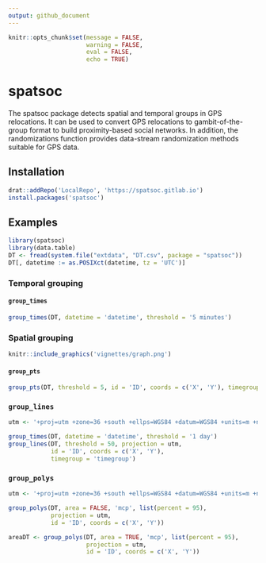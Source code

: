 ```yaml
---
output: github_document
---
```


```r
knitr::opts_chunk$set(message = FALSE, 
                      warning = FALSE,
                      eval = FALSE, 
                      echo = TRUE)
```

# spatsoc 
The spatsoc package detects spatial and temporal groups in GPS relocations. It can be used to convert GPS relocations to gambit-of-the-group format to build proximity-based social networks. In addition, the randomizations function provides data-stream randomization methods suitable for GPS data. 


## Installation
```r
drat::addRepo('LocalRepo', 'https://spatsoc.gitlab.io')
install.packages('spatsoc')
```

## Examples
```r
library(spatsoc)
library(data.table)
DT <- fread(system.file("extdata", "DT.csv", package = "spatsoc"))
DT[, datetime := as.POSIXct(datetime, tz = 'UTC')]
```
### Temporal grouping

#### `group_times`
```r
group_times(DT, datetime = 'datetime', threshold = '5 minutes')
```

### Spatial grouping
```r
knitr::include_graphics('vignettes/graph.png')
```

#### `group_pts`

```r
group_pts(DT, threshold = 5, id = 'ID', coords = c('X', 'Y'), timegroup = 'timegroup')
```


### `group_lines`

```r
utm <- '+proj=utm +zone=36 +south +ellps=WGS84 +datum=WGS84 +units=m +no_defs'

group_times(DT, datetime = 'datetime', threshold = '1 day')
group_lines(DT, threshold = 50, projection = utm,
            id = 'ID', coords = c('X', 'Y'),
            timegroup = 'timegroup')
```


### `group_polys`

```r
utm <- '+proj=utm +zone=36 +south +ellps=WGS84 +datum=WGS84 +units=m +no_defs'

group_polys(DT, area = FALSE, 'mcp', list(percent = 95),
            projection = utm,
            id = 'ID', coords = c('X', 'Y'))

areaDT <- group_polys(DT, area = TRUE, 'mcp', list(percent = 95),
                      projection = utm,
                      id = 'ID', coords = c('X', 'Y'))
```


